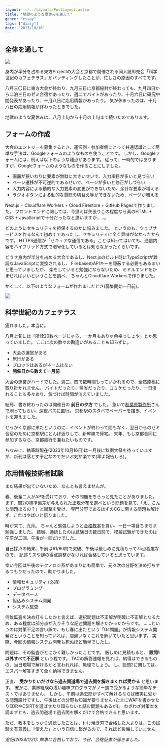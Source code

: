 ```yaml
---
layout: ../../layouts/PostLayout.astro
title: "地獄のような夏休みを越えて"
genre: "essay"
tags: ["diary"]
date: "2023/10/16"
---
```


## 全体を通して

<Image src="https://img.skdassoc.work/posts/2023-summer/01.png" caption="八月の行事表" />

身内が半分を占める東方Projectの大会と京都で開催される同人誌即売会「科学世紀のカフェテラス」がバッティングしたことが、忙しさの原因のすべてです。

八月三〇日に東方大会が終わり、九月三日に京都秘封が終わっても、九月四日から二泊三日のゼミ合宿があったり、週二でバイトがあったり、十月六日に研究中間発表があったり、十月八日に応用情報があったり。
気が休まったのは、十月八日の応用情報が終わったときでした。

地獄のような夏休みは、八月上旬から十月の上旬まで続いたのであります。



## フォームの作成

大会のエントリーを募集するとき、運営側・参加者側にとって共通認識として簡単な手法は、Googleフォームのようなものを使うことです。
しかし、Googleフォームには、例えば以下のような難点があります。
従って、一時的ではありますが、Googleフォームのようなものを作ることにしました。

- 画面が狭いわりに要素が無駄に大きいせいで、入力項目が多いと見づらい
- ページ遷移が不可逆的であるせいで、ページが多いと修正がしづらい
- 入力内容による動的な入力要素の変更ができないため、余計な要素が増える
- ラジオボタンによる動的な質問の切替え等ができないため、ページが増える

Next.js + Cloudflare Workers + Cloud Firestore + GitHub Pagesで作りました。
フロントエンドに関しては、今思えば矢張りこの程度なら素のHTML + CSS + JavaScriptで十分だったなと思いますが……。

どのようにセキュリティを担保するのかに悩みました。
というのも、ウェブサービスを作るなんて初めてであったし、セキュリティに全く興味がなかったからです。
HTTPS通信が「セキュアな通信である」ことは知ってはいても、通信内容をハイブリッド方式で暗号化しているとは知らなかったくらいです。

どうせ身内が半分を占める大会であるし、Next.jsのビルド時にTypeScriptが難読なJavaScriptに変換されるし、
FirebaseのAPIキーを隠蔽する必要もあるまいと思っていましたが、
楽をしていると勉強にならないため、ミドルエンドをかませればいいということを調べ、
ちゃんとCloudflare Workersで作りました。

かくして、以下のようなフォームが作れましたとさ(募集開始一日前)。

<Image src="https://img.skdassoc.work/posts/2023-summer/02.png" caption="フォーム画面" />



## 科学世紀のカフェテラス

疲れました。本当に。

八月上旬には「所詮20数ページじゃろ、一か月もありゃ余裕っしょや」とか思っていました。
ここに次の数々の勘違いがあることも知らずに。

- 大会の運営がある
- 旅行がある
- プロットはあるがネームはない
- __開催日から数えて一月前__ 

大会の運営がハードでした。週三、四で数時間もっていかれるので、全然原稿に取り掛かれません。
バイトだったり、帰省だったり、コミケだったり、一日潰れることも多々あり、気づけば時間が消えていました。

結局、書き終わったのは開催日の __前日の夕方__ でした。
急いで<a href="http://www.seisakujo.com/">秋葉原製作所</a>さんで刷ってもらい、深夜バスに直行。
京都駅のスタバでペーパーを描き、イベントを迎えました。

せっかく京都に来たというのに、イベントが終わって間もなく、翌日からのゼミ合宿のために京都駅にとんぼ返りして、新幹線で帰宅。
来年、もし京都合同に参加するなら、京都旅行を兼ねたいものです。

ちなみに、執筆時現在(2023年10月16日)は一月後に秋例大祭を待っていますが、新刊は落とす予定なのでだいぶ気が楽です(早よ報告しろ)。



## 応用情報技術者試験

まだ結果が出ていないため、なんとも言えませんが。

春、後輩二人がAPを受けており、その問題をちらっと見たことがありました。
まず、問2の標準偏差が与えられた正規分布を選べという問題を見て、「え、こんな問題出るの？」と衝撃を受け、
専門分野であるはずのCGに関する問題も解けず、これはやばいと悟りました。

時が来て、九月。
ちゃんと勉強しようと<a href="https://direct.gihyo.jp/view/item/000000002895?category_page_id=shikaku_it03">合格教本</a>を買い、一日一項目ちまちま勉強しました。
結局、通読したのは試験日の数日前で、模擬試験ができたのは午前が二回、午後が一回だけでした。

自己採点の結果、午前は61/80問で突破、午後は厳しめに見積もって75点程度なので、
記述ミスや謎の得点調整がなければ合格していると思っています。

幸い今回は午後のテクノロジ系があまりにも簡単で、元々次の分野を決め打ちするつもりだったので、助かりました。

- 情報セキュリティ (必須)
- プログラミング
- データベース
- 組込みシステム開発
- システム監査

何故監査を決め打ちしたかと言えば、選択問題は不正解が明確に不正解となるため、ある程度は部分点が入りそうな記述問題を解きたかったからです。
……というのは対策不足の言い訳で、もし春に出たという「Git問題」が情報システム開発だということを知っていれば、間違いなくこれを解いていたと思います。
実際、今回の情報システム開発も死ぬほど簡単でしたし。

問題は、その監査がとにかく難しかったことです。
厳しめに見積もると、 __設問1以外すべて不正解__ という程です。
TACの解答速報を見れば、納得はできるものの、当日現場で解けるかと言われれば、無理でしょう。
し、設問2に関しては、エスパー解答すぎて全く納得できません。

正直、 __受かりたいだけなら過去問道場で過去問を解きまくれば受かる__ と思います。
確かに、業界経験の浅い趣味プログラマがノー勉で受かるような簡単なテストではありません。
しかし、午前は過去問がすべて解けるならば確実に受かる問題設計ですし、午後はどの分野も知識が要りません (たまにWAFを書かせたりEDRやCSIRTを選ばせたり知らないと詰む問題もあるが)。
わざわざ対策本を読まずとも、過去問道場で過去問を解くだけで合格できると思います。

ただ、教本をしっかり通読したことは、付け焼き刃で合格した人よりは、この試験を有意義に「使えた」という自信に繋がるので、それほど後悔していません。

_追記(2024/1/21): 無事に合格しており、今日、合格証書が届きました。_
